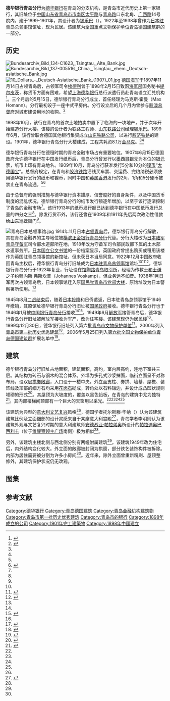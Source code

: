 {{文物保护单位
| 级别 = 全国
| 名称 = [[青岛德国建筑群|青岛德国建筑群]]
| 子项 = 德华银行旧址
| 图片 = [[File:德华银行青岛分行旧址_2019-12-31.jpg|250px]]<br><small>德华银行青岛分行旧址，2019年12月</small>
| 编号 = 4-206
| 分类 = 近现代重要史迹及代表性建筑
| 时代 = 1899-1901年
| 所在 = [[青岛市|青岛市]][[市南区|市南区]]
| 登录 = 2006年5月
| Cat = 青岛全国重点文物保护单位
}}
{{coord|36|03|43|N|120|19|08.75|E|type:landmark|display=title}}

'''德华银行青岛分行'''为[[德华银行|德华银行]]在青岛的分支机构，是青岛市近代历史上第一家银行，其旧址位于[[中国|中国]][[山东省|山东省]][[青岛市|青岛市]][[市南区|市南区]][[太平路_(青岛)|太平路]]与[[青岛路_(青岛)|青岛路]]口东北角、[[广西路_(青岛)|广西路]]14号院内，建于1899-1901年，其设计者为[[锡乐巴|锡乐巴]]（{{lang-de|Heinrich Hildebrand}}）。1922年至1938年曾作为[[日本驻青岛总领事馆|日本驻青岛总领事馆]]馆址，现为民居。该建筑为[[全国重点文物保护单位|全国重点文物保护单位]][[青岛德国建筑群|青岛德国建筑群]]的一部分。

==历史==
[[File:Bundesarchiv_Bild_134-C1623,_Tsingtau,_Alte_Bank.jpg|thumb]]
[[File:Bundesarchiv_Bild_137-005516,_China,_Tsingtau,_ehem._Deutsch-asiatische_Bank.jpg|thumb]]
[[File:10_Dollars_-_Deutsch-Asiatische_Bank_(1907)_01.jpg|thumb]]
[[德意志帝国海军|德国海军]]于1897年11月14日占领青岛后，占领军司令[[棣德利|棣德利]]曾于1898年2月15日致函[[国家海军办公室_(德意志帝国)|海军部]]国务秘书[[提尔皮茨|提尔皮茨]]，称货币方面有困难，希望[[上海|上海]][[德华银行|德华银行]]总行派遣行员赴青岛设立汇兑机构<ref name="multiple1">{{cite web|url=http://www.qdda.gov.cn/expertLibrary.do?method=viewingArticle&subject_id=12259376220001761001&articleId=12488331866101500001&resumeId=12486772863101562001|title=《德华银行》|date=2009-07-29|accessdate=2009-09-21|work=李明|publisher=青岛档案信息网|archive-date=2019-02-25|archive-url=https://web.archive.org/web/20190225102951/http://www.qdda.gov.cn/expertLibrary.do?method=viewingArticle&subject_id=12259376220001761001&articleId=12488331866101500001&resumeId=12486772863101562001|dead-url=no}}</ref>。三个月后的5月15日，德华银行青岛分行成立，首任经理为马克斯·霍曼（Max Homann）。分行最初设于一座中式平房内。分行设立后的几个月内曾参与[[胶澳总督府|胶澳总督府]]对城市建设用地的收购。<ref Name=ming>{{cite book|author=王栋|title=《青岛影像 1898-1928：明信片中的城市记忆》|year=2017|publisher=中国海洋大学出版社|location=青岛|isbn=978-7-5670-1113-7}}</ref>

1898年10月，该行在青岛的首次土地拍卖中置下了临海的一块地产，并于次年开始建造分行大楼。该楼的设计者为铁路工程师、[[山东铁路公司|山东铁路公司]]经理[[锡乐巴|锡乐巴]]。1899年6月，该行曾联合德国其他银行集资成立[[山东铁路公司|山东铁路公司]]，以进行[[胶济铁路|胶济铁路]]的建设。1901年，德华银行青岛分行大楼建成，工程共耗资8.1万[[金马克|金马克]]。<ref name="multiple1" /><ref Name=ming/>

德华银行青岛分行在德租时期的青岛金融市场占有重要地位。1907年6月15日德国政府允许德华银行在中国发行纸币后，青岛分行曾发行以[[墨西哥银元|墨西哥银元]]为本位的[[银元|银元]]票，纸币上印有青岛地名。1909年10月，青岛分行获准发行5分和10分的[[镍币|镍币]]“[[大德国宝|大德国宝]]”。总督府规定，在青岛和[[胶济铁路|胶济铁路]]沿线买车票、交运费、完粮纳税必须使用德华银行发行的纸币和镍币，同时中国和[[英属香港|英属香港]]发行的2角、1角和5分硬币被禁止在青岛流通。<ref Name=ming/><ref Name=huo>{{cite web|url=http://qpinet.qingdao.gov.cn/shizhi.nsf/f4e0fbd36aa4be10482567b3001fc1d0/cd1ac13e00174bff4825689a001ed769?OpenDocument|title=《德华银行在青岛发行的货币》|accessdate=2009-09-21|work=|publisher=青岛市物价局}}{{dead link|date=2018年2月 |bot=InternetArchiveBot |fix-attempted=yes }}</ref>

由于总督府的强制措施与德华银行资本雄厚、信誉度好的自身条件，以及中国货币制度的混乱状况，德华银行青岛分行的纸币发行额逐年增加，以至于该行逐渐控制了青岛的金融市场<ref Name=huo/>。该行1913年的纸币发行额已达到德华银行在中国纸币发行总量的四分之三<ref Name=ming/>。除发行货币外，该行还曾在1909年和1911年先后两次政治性借款给[[山东巡抚|山东巡抚]]衙门<ref name="multiple1" />。

[[File:青岛日本总领事馆.jpg|thumb]]
1914年11月日本[[青岛战役|占领青岛]]后，德华银行青岛分行解散，其在青岛金融界的主导地位被[[横滨正金银行青岛分行|横滨正金银行青岛分行]]代替。分行大楼改为[[青岛守备军_(日本陆军)|日本陆军青岛守备军]]司令部水道部所在地，1918年改为守备军司令部民政部下属的土木部水道事务所。[[日本国立公文书馆|日本国立公文书馆]]的一份档案显示，英国政府曾提出购买或租用该楼作为英国驻青岛领事馆的新馆址，但未获日本当局同意。1922年12月中国政府收回青岛主权后，德华银行青岛分行旧址成为[[日本驻青岛总领事馆|日本驻青岛总领事馆]]馆址<ref name="multiple1" /><ref Name=wen>{{cite book|author=青岛市史志办公室、青岛市文物局|title=《青岛文物志》|year=2004|publisher=中国出版社|location=北京|isbn=988-97146-6-1|ignore-isbn-error=true}}</ref><ref Name=you>{{cite book|author=青岛市史志办公室、青岛建筑委员会|title=《青岛优秀建筑志》|year=2006|publisher=[[青岛出版社|青岛出版社]]|location=青岛|isbn=9787543625044}}</ref>。德华银行青岛分行于1923年复业，行址设在[[馆陶路|馆陶路]][[青岛取引所|青岛取引所]]，经理为传教士[[和士谦|和士谦]]之子约翰内斯·弗斯坎普（Johannes Voskamp），但业务远不如昔。1938年1月日军再次占领青岛后，日本领事馆迁入原[[国民党青岛市党部大楼|国民党青岛市党部大楼]]，原馆址改为日本警察署所使用。<ref Name=ming/>

1945年8月[[二战结束|二战结束]]后，随着[[日本投降|日本投降]]和日侨遣返，日本驻青岛总领事馆于1946年撤销，其原馆址德华银行青岛分行旧址被[[国民政府|国民政府]]接收。德华银行青岛分行也于1946年1月被[[中国银行青岛分行|中国银行青岛分行]]接收<ref Name=you/><ref name="multiple2">{{cite web|url=http://caijing.qingdaonews.com/html/2009-05/21/content_2109737.htm|title=《青岛第一家银行—德华银行青岛分行》|accessdate=2009-09-21|work=|publisher=青岛财经日报}}{{dead link|date=2018年2月 |bot=InternetArchiveBot |fix-attempted=yes }}</ref>。1949年6月[[解放军|解放军]]接管青岛后，德华银行青岛分行旧址被解放军接收为军产，改为住宅楼。该建筑现仍为居民楼<ref Name=ming/>。1999年12月30日，德华银行旧址列入第六批[[青岛市文物保护单位|青岛市文物保护单位]]<ref>{{cite web|url=http://www.qingdao.gov.cn/n172/n1530/n32936/100020040901610487.html|title=第六批市级文物保护单位列出二十处古文化遗址及近代优秀建筑榜上有名|date=2000-01-26|author=李晓寒|publisher=青岛日报 青岛政务网|access-date=2020-11-13|archive-date=2019-09-04|archive-url=https://web.archive.org/web/20190904032428/http://www.qingdao.gov.cn/n172/n1530/n32936/100020040901610487.html}}</ref>。2000年列入[[青岛市历史优秀建筑|青岛市第一批历史优秀建筑]]<ref>{{cite web|url=http://www.qingdao.gov.cn/n172/n3776152/n3776203/n3779237/n3779247/100020071027616743.html|title=关于公布青岛市第二批历史优秀建筑的通知|date=2006-05-20|work=青岛市规划局 青岛市文化局|publisher=青岛政务网|access-date=2018-10-06|archive-url=https://web.archive.org/web/20180707172326/http://www.qingdao.gov.cn/n172/n3776152/n3776203/n3779237/n3779247/100020071027616743.html|archive-date=2018-07-07|dead-url=yes}}</ref>。2006年5月25日列入[[第六批全国文物保护单位|第六批全国文物保护单位]][[青岛德国建筑群|青岛德国建筑群]]扩展名单中<ref>{{cite web|url=http://www.qingdao.gov.cn/n172/n1531/n2618008/n2618529/100020060610218541.html|title=第六批全国重点文物保护单位五、青岛德国建筑群资料|date=2006-06-10|work=|publisher=青岛政务网|access-date=2018-10-06|archive-url=https://web.archive.org/web/20180202190218/http://www.qingdao.gov.cn/n172/n1531/n2618008/n2618529/100020060610218541.html|archive-date=2018-02-02|dead-url=yes}}</ref>。

==建筑==
德华银行青岛分行旧址占地面积{{convert|8306.71|m2}}，建筑面积{{convert|562|m2}}，高约{{convert|15|m}}，室内层高约{{convert|4.5|m}}，连地下室共三层。其结构为砖石与钢木的混合体系。外墙为多孔式沙浆抹面，临街立面呈不对称布局，设双层[[拱券|拱券]][[敞廊|敞廊]]，入口设于一楼中央。外立面支柱、券拱、墙基、屋檐、装饰线及顶部的细方石均采用[[花岗石|花岗石]]砌成，转角处以石料镶边，并设计成凸凹状规则堆砌的形式<ref>{{cite book |author=宋连威 |title=《青岛城市老建筑》|year=2005 |publisher=[[青岛出版社|青岛出版社]] |location=青岛 |isbn=9787543632653}}</ref>。其屋顶为大坡度的{{link-en|蒙莎屋顶|Mansard roof}}，覆盖以黑色铅板，在青岛的建筑中尤为独特<ref>{{cite web|url=http://news.bandao.cn/newsdetail.asp?id=13128|title=《青岛老建筑-德华银行》|date=2004-05-10|accessdate=2009-09-21|work=|publisher=半岛网|archive-date=2014-03-08|archive-url=https://web.archive.org/web/20140308173246/http://news.bandao.cn/newsdetail.asp?id=13128|dead-url=no}}</ref>。其内部楼梯间顶部有一个巨大的天窗用以采光。<ref name="multiple1" /><ref Name=ming/><ref Name=wen/><ref Name=you/>

该建筑为典型的[[意大利|意大利]][[文艺复兴建筑|文艺复兴]]风格<ref Name=ming/>，德国学者托尔斯滕·华纳（{{lang|de|Torsten Warner}}）认为该建筑建筑比例及立面细部的设计灵感来自于某座意大利宫殿<ref Name=de>{{cite book|author=托尔斯腾·华纳|title=《德国建筑艺术在中国：建筑文化移植》|year=1994|publisher=Ernst & Sohn|location=柏林|isbn=3433024294}}</ref>，青岛学者李明则认为该建筑外观与文艺复兴时期的意大利建筑师[[安德烈亚·帕拉弟奥|安德烈亚·帕拉弟奥]]所设计的[[帕拉迪奥巴西利卡|帕拉迪奥巴西利卡]]（位于[[维琴察|维琴察]][[领主广场|领主广场]]南侧）极为相似<ref name="multiple1" />。

另外，该建筑主楼北侧与西北侧分别有两幢附属建筑<ref name="multiple1" />。该建筑1949年改为住宅后，内外结构变化较大。外立面的敞廊被封闭为拱窗，部分铁艺装饰构件被拆除。内部为居住需要被分割为许多小房间<ref Name=ming/>。近年来，除外立面曾重新粉刷、屋顶整修外，其建筑保护状况仍无改观。

== 图集 ==
{{Gallery
|width=225
|height=150
|File:青岛德华银行.jpg|<small>德华银行青岛分行，德租时期明信片</small>
|File:青岛太平路德租时期.jpg|<small>1900年代的太平路及德华银行大楼</small>
|File:太平路 - panoramio - cameramancn.jpg|<small>外立面整修前的德华银行旧址，2001年1月</small>
|File:Qingdao 108-03-23.jpg|<small>德华银行旧址南立面，2019年3月</small>
|File:青岛德华银行旧址 Ehemalige Deutsche-Asiatische Bank，Qingdao.jpg|<small>东立面，2016年1月</small>
|File:青岛德华银行旧址内部 Ehemalige Deutsche-Asiatische Bank，Qingdao，Innensicht.jpg|<small>内部状况，2016年1月</small>
|File:青岛德华银行旧址附楼 Ehemalige Deutsche-Asiatische Bank，，untergeordnetes Gebäude,Qingdao02.jpg|<small>附楼之一，据推测是马厩</small>
|File:青岛德华银行旧址附楼 Ehemalige Deutsche-Asiatische Bank, untergeordnete Gebäude,Qingdao 01.jpg|<small>附楼之二</small>
}}

== 参考文献 ==
{{reflist|2}}
{{DEFAULTSORT:D德}}
{{commons category|Former Deutsch-Asiatische Bank in Qingdao}}

{{德华银行}} 
{{青岛市德国建筑}} 

[[Category:德华银行|Category:德华银行]]
[[Category:青岛德国建筑|Category:青岛德国建筑]]
[[Category:青岛金融机构建筑物|Category:青岛金融机构建筑物]]
[[Category:青岛市第一批历史优秀建筑|Category:青岛市第一批历史优秀建筑]]
[[Category:青岛市的银行|Category:青岛市的银行]]
[[Category:1898年成立的公司|Category:1898年成立的公司]]
[[Category:1901年完工建築物|Category:1901年完工建築物]]
[[Category:1898年中國建立|Category:1898年中國建立]]